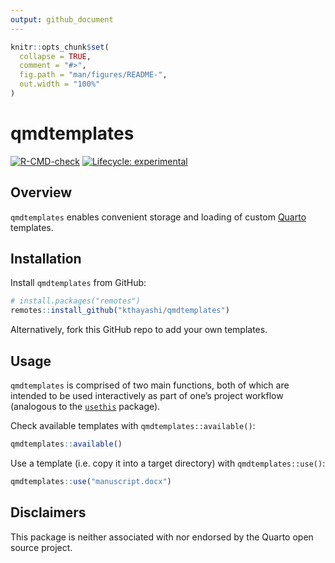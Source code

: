 ```yaml
---
output: github_document
---
```


<!-- README.md is generated from README.Rmd. Please edit that file -->

```r
knitr::opts_chunk$set(
  collapse = TRUE,
  comment = "#>",
  fig.path = "man/figures/README-",
  out.width = "100%"
)
```

# qmdtemplates

<!-- badges: start -->
[![R-CMD-check](https://github.com/kthayashi/qmdtemplates/actions/workflows/R-CMD-check.yaml/badge.svg)](https://github.com/kthayashi/qmdtemplates/actions/workflows/R-CMD-check.yaml)
[![Lifecycle: experimental](https://img.shields.io/badge/lifecycle-experimental-orange.svg)](https://lifecycle.r-lib.org/articles/stages.html#experimental)
<!-- badges: end -->

## Overview

`qmdtemplates` enables convenient storage and loading of custom [Quarto](https://quarto.org/) templates.

## Installation

Install `qmdtemplates` from GitHub:

```r
# install.packages("remotes")
remotes::install_github("kthayashi/qmdtemplates")
```

Alternatively, fork this GitHub repo to add your own templates.

## Usage

`qmdtemplates` is comprised of two main functions, both of which are intended to be used interactively as part of one's project workflow (analogous to the [`usethis`](https://usethis.r-lib.org/) package).

Check available templates with `qmdtemplates::available()`:

```r
qmdtemplates::available()
```

Use a template (i.e. copy it into a target directory) with `qmdtemplates::use()`:

```r
qmdtemplates::use("manuscript.docx")
```

## Disclaimers

This package is neither associated with nor endorsed by the Quarto open source project.
